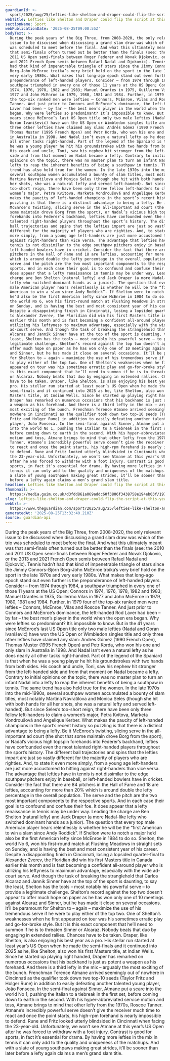 ```yaml
---
guardianId: >-
  sport/2025/aug/25/lefties-like-shelton-and-draper-could-flip-the-script-at-this-years-us-open
webTitle: Lefties like Shelton and Draper could flip the script at this year’s US Open
sectionName: Sport
webPublicationDate: '2025-08-25T09:00:55Z'
bodyText: >-
  During the peak years of the Big Three, from 2008-2020, the only relevant
  issue to be discussed when discussing a grand slam draw was which of the trio
  was scheduled to meet before the final. And what this ultimately meant was
  that semi-finals often turned out be better than the finals (see: the 2010 and
  2011 US Open semi-finals between Roger Federer and Novak Djokovic, or the 2013
  and 2021 French Open semis between Rafael Nadal and Djokovic). Tennis hadn’t
  had that kind of impenetrable triangle of stars since the Jimmy Connors-Björn
  Borg-John McEnroe troika’s very brief hold on the sport in the late 1970s and
  very early 1980s. What makes that long-ago epoch stand out even further is the
  preponderance of left-handed players. Consider – from 1974 through 1984, a
  southpaw triumphed in every one of those 11 years at the US Open; Connors in
  1974, 1976, 1978, 1982 and 1983; Manuel Orantes in 1975, Guillermo Vilas in
  1977 and John McEnroe in 1979, 1980, 1981 and 1984. Further, in 1979 four of
  the top-six ranked men were lefties – Connors, McEnroe, Vilas and Roscoe
  Tanner. And just prior to Connors and McEnroe’s dominance, the left-handed Rod
  Laver had been – by far – the best men’s player in the world when the open era
  began. Why were lefties so predominant? It’s impossible to know. But in the 41
  years since McEnroe’s last US Open title only two male lefties (Nadal and
  Goran Ivanišević) have won the US Open or Wimbledon singles title and only
  three other lefties have claimed any slam: Andrés Gómez (1990 French Open),
  Thomas Muster (1995 French Open) and Petr Korda, who won his one and only slam
  in Australia in 1998. And Nadal isn’t even a natural lefty as he does nearly
  all other tasks right-handed. Part of the legend of the Spaniard is that when
  he was a young player he hit his groundstrokes with two hands from both sides.
  His coach and uncle, Toni, saw his nephew hit stronger from the left-handed
  side and from that moment on Nadal became a lefty. Contrary to initial
  opinions on the topic, there was no master plan to turn an infant Nadal into a
  lefty to reap the inherent benefits of being a southpaw in tennis. The same
  trend has also held true for the women. In the late 1970s into the mid-1990s,
  several southpaw women accumulated a bounty of slam titles, most notably
  Martina Navratilova and Monica Seles (though she hit with both hands for all
  her shots, she was a natural lefty and served left-handed). But since Seles’s
  too-short reign, there have been only three fellow left-handers to claim a
  women’s major, Petra Kvitova, Marketa Vondroušová and Angelique Kerber. What
  makes the paucity of left-handed champions in the sport’s recent history so
  puzzling is that there is a distinct advantage to being a lefty. Be it
  McEnroe’s twisting, slicing serve in the all-important ad court (the shot that
  some maintain drove Borg from the sport), or Nadal’s vicious high topspin
  forehands into Federer’s backhand, lefties have confounded even the most
  talented right-handed players throughout the sport’s history. The different
  ball trajectories and spins that the lefties impart are just so vastly
  different for the majority of players who are righties. And, to state it even
  more simply, from a young age left-handers are just more accustomed to hitting
  against right-handers than vice versa. The advantage that lefties have in
  tennis is not dissimilar to the edge southpaw pitchers enjoy in baseball, or
  left-handed bowlers have in cricket. Consider the fact that there are 84
  pitchers in the Hall of Fame and 18 are lefties, accounting for more than 20%
  which is around double the lefty percentage in the overall population. The
  serve and the pitch are the two most important components to the respective
  sports. And in each case their goal is to confound and confuse their foe. It
  does appear that a lefty renaissance in tennis may be under way. Leading the
  charge are Ben Shelton (natural lefty) and Jack Draper (a more Nadal-like
  lefty who switched dominant hands as a junior). The question that every top
  male American player hears relentlessly is whether he will be the “first
  American to win a slam since Andy Roddick”. If Shelton were to notch a major
  he’d also be the first American lefty since McEnroe in 1984 to do so. Shelton,
  the world No 6, won his first-round match at Flushing Meadows in straight sets
  on Sunday, and is having the best and most consistent year of his career.
  Despite a disappointing finish in Cincinnati, losing a lopsided quarter-final
  to Alexander Zverev, the Floridian did win his first Masters title in Canada
  earlier this month and is fast becoming a confident all-around player who is
  utilizing his leftyness to maximum advantage, especially with the wide
  ad-court serve. And though the task of breaking the stranglehold that Carlos
  Alcaraz and Jannik Sinner have at the top of the sport is daunting, to say the
  least, Shelton has the tools – most notably his powerful serve – to provide a
  legitimate challenge. Shelton’s record against the top two doesn’t appear to
  offer much hope on paper as he has won only one of 10 meetings against Alcaraz
  and Sinner, but he has made it close on several occasions. It’ll be paramount
  for Shelton to – again – maximize the use of his tremendous serve if he were
  to play either of the top two. One of Shelton’s weaknesses when he first
  appeared on tour was his sometimes erratic play and go-for-broke style. But it
  is this exact component that he’ll need to summon if he is to threaten Sinner
  or Alcaraz. Nobody beats that duo by engaging in extended rallies. Chances
  have to be taken. Draper, like Shelton, is also enjoying his best year as a
  pro. His stellar run started at least year’s US Open when he made the
  semi-finals and it continued into 2025 as he, like Shelton, also won his first
  Masters title, at Indian Wells. Since he started up playing right handed,
  Draper has remarked on numerous occasions that his backhand is just as potent
  a weapon as his forehand. And there is a third lefty in the mix – arguably the
  most exciting of the bunch. Frenchman Terence Atmane arrived seemingly out of
  nowhere in Cincinnati as the qualifier took down two top-10 seeds (Taylor
  Fritz and Holger Rune) in addition to easily defeating another talented young
  player, João Fonseca. In the semi-final against Sinner, Atmane put a scare
  into the world No 1, pushing the Italian to a tiebreak in the first set,
  before coming down to earth in the second. With his hyper-abbreviated service
  motion and toss, Atmane brings to mind that other lefty from the 1970s, Roscoe
  Tanner. Atmane’s incredibly powerful serve doesn’t give the receiver much time
  to react and once the point starts, his high-rpm forehand is nearly impossible
  to defend. Rune and Fritz looked utterly blindsided in Cincinnati when facing
  the 23-year-old. Unfortunately, we won’t see Atmane at this year’s US Open
  after he was forced to withdraw with a foot injury. Contrast is good for
  sports, in fact it’s essential for drama. By having more lefties in the mix in
  tennis it can only add to the quality and uniqueness of the matchups. And with
  a slate of young southpaws making great strides, it’ll be sooner than later
  before a lefty again claims a men’s grand slam title.
headline: Lefties like Shelton and Draper could flip the script at this year’s US Open
thumbnail: >-
  https://media.guim.co.uk/d3fdd861a069addc60f3806f3438758e194eb03f/197_0_3366_2693/500.jpg
slug: lefties-like-shelton-and-draper-could-flip-the-script-at-this-years-us-open
webUrl: >-
  https://www.theguardian.com/sport/2025/aug/25/lefties-like-shelton-and-draper-could-flip-the-script-at-this-years-us-open
generatedAt: '2025-08-25T13:32:40.210Z'
source: guardian-api
---
```

During the peak years of the Big Three, from 2008-2020, the only relevant issue to be discussed when discussing a grand slam draw was which of the trio was scheduled to meet before the final. And what this ultimately meant was that semi-finals often turned out be better than the finals (see: the 2010 and 2011 US Open semi-finals between Roger Federer and Novak Djokovic, or the 2013 and 2021 French Open semis between Rafael Nadal and Djokovic). Tennis hadn’t had that kind of impenetrable triangle of stars since the Jimmy Connors-Björn Borg-John McEnroe troika’s very brief hold on the sport in the late 1970s and very early 1980s. What makes that long-ago epoch stand out even further is the preponderance of left-handed players. Consider – from 1974 through 1984, a southpaw triumphed in every one of those 11 years at the US Open; Connors in 1974, 1976, 1978, 1982 and 1983; Manuel Orantes in 1975, Guillermo Vilas in 1977 and John McEnroe in 1979, 1980, 1981 and 1984. Further, in 1979 four of the top-six ranked men were lefties – Connors, McEnroe, Vilas and Roscoe Tanner. And just prior to Connors and McEnroe’s dominance, the left-handed Rod Laver had been – by far – the best men’s player in the world when the open era began. Why were lefties so predominant? It’s impossible to know. But in the 41 years since McEnroe’s last US Open title only two male lefties (Nadal and Goran Ivanišević) have won the US Open or Wimbledon singles title and only three other lefties have claimed any slam: Andrés Gómez (1990 French Open), Thomas Muster (1995 French Open) and Petr Korda, who won his one and only slam in Australia in 1998. And Nadal isn’t even a natural lefty as he does nearly all other tasks right-handed. Part of the legend of the Spaniard is that when he was a young player he hit his groundstrokes with two hands from both sides. His coach and uncle, Toni, saw his nephew hit stronger from the left-handed side and from that moment on Nadal became a lefty. Contrary to initial opinions on the topic, there was no master plan to turn an infant Nadal into a lefty to reap the inherent benefits of being a southpaw in tennis. The same trend has also held true for the women. In the late 1970s into the mid-1990s, several southpaw women accumulated a bounty of slam titles, most notably Martina Navratilova and Monica Seles (though she hit with both hands for all her shots, she was a natural lefty and served left-handed). But since Seles’s too-short reign, there have been only three fellow left-handers to claim a women’s major, Petra Kvitova, Marketa Vondroušová and Angelique Kerber. What makes the paucity of left-handed champions in the sport’s recent history so puzzling is that there is a distinct advantage to being a lefty. Be it McEnroe’s twisting, slicing serve in the all-important ad court (the shot that some maintain drove Borg from the sport), or Nadal’s vicious high topspin forehands into Federer’s backhand, lefties have confounded even the most talented right-handed players throughout the sport’s history. The different ball trajectories and spins that the lefties impart are just so vastly different for the majority of players who are righties. And, to state it even more simply, from a young age left-handers are just more accustomed to hitting against right-handers than vice versa. The advantage that lefties have in tennis is not dissimilar to the edge southpaw pitchers enjoy in baseball, or left-handed bowlers have in cricket. Consider the fact that there are 84 pitchers in the Hall of Fame and 18 are lefties, accounting for more than 20% which is around double the lefty percentage in the overall population. The serve and the pitch are the two most important components to the respective sports. And in each case their goal is to confound and confuse their foe. It does appear that a lefty renaissance in tennis may be under way. Leading the charge are Ben Shelton (natural lefty) and Jack Draper (a more Nadal-like lefty who switched dominant hands as a junior). The question that every top male American player hears relentlessly is whether he will be the “first American to win a slam since Andy Roddick”. If Shelton were to notch a major he’d also be the first American lefty since McEnroe in 1984 to do so. Shelton, the world No 6, won his first-round match at Flushing Meadows in straight sets on Sunday, and is having the best and most consistent year of his career. Despite a disappointing finish in Cincinnati, losing a lopsided quarter-final to Alexander Zverev, the Floridian did win his first Masters title in Canada earlier this month and is fast becoming a confident all-around player who is utilizing his leftyness to maximum advantage, especially with the wide ad-court serve. And though the task of breaking the stranglehold that Carlos Alcaraz and Jannik Sinner have at the top of the sport is daunting, to say the least, Shelton has the tools – most notably his powerful serve – to provide a legitimate challenge. Shelton’s record against the top two doesn’t appear to offer much hope on paper as he has won only one of 10 meetings against Alcaraz and Sinner, but he has made it close on several occasions. It’ll be paramount for Shelton to – again – maximize the use of his tremendous serve if he were to play either of the top two. One of Shelton’s weaknesses when he first appeared on tour was his sometimes erratic play and go-for-broke style. But it is this exact component that he’ll need to summon if he is to threaten Sinner or Alcaraz. Nobody beats that duo by engaging in extended rallies. Chances have to be taken. Draper, like Shelton, is also enjoying his best year as a pro. His stellar run started at least year’s US Open when he made the semi-finals and it continued into 2025 as he, like Shelton, also won his first Masters title, at Indian Wells. Since he started up playing right handed, Draper has remarked on numerous occasions that his backhand is just as potent a weapon as his forehand. And there is a third lefty in the mix – arguably the most exciting of the bunch. Frenchman Terence Atmane arrived seemingly out of nowhere in Cincinnati as the qualifier took down two top-10 seeds (Taylor Fritz and Holger Rune) in addition to easily defeating another talented young player, João Fonseca. In the semi-final against Sinner, Atmane put a scare into the world No 1, pushing the Italian to a tiebreak in the first set, before coming down to earth in the second. With his hyper-abbreviated service motion and toss, Atmane brings to mind that other lefty from the 1970s, Roscoe Tanner. Atmane’s incredibly powerful serve doesn’t give the receiver much time to react and once the point starts, his high-rpm forehand is nearly impossible to defend. Rune and Fritz looked utterly blindsided in Cincinnati when facing the 23-year-old. Unfortunately, we won’t see Atmane at this year’s US Open after he was forced to withdraw with a foot injury. Contrast is good for sports, in fact it’s essential for drama. By having more lefties in the mix in tennis it can only add to the quality and uniqueness of the matchups. And with a slate of young southpaws making great strides, it’ll be sooner than later before a lefty again claims a men’s grand slam title.
